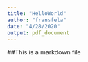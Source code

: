 ```yaml
---
title: "HelloWorld"
author: "fransfela"
date: "4/28/2020"
output: pdf_document
---
```


##This is a markdown file
